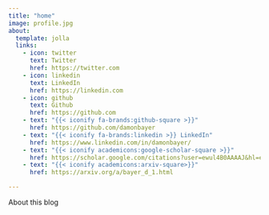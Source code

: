 ```yaml
---
title: "home"
image: profile.jpg
about:
  template: jolla
  links:
    - icon: twitter
      text: Twitter
      href: https://twitter.com
    - icon: linkedin
      text: LinkedIn
      href: https://linkedin.com
    - icon: github
      text: Github
      href: https://github.com
    - text: "{{< iconify fa-brands:github-square >}}"
      href: https://github.com/damonbayer
    - text: "{{< iconify fa-brands:linkedin >}} LinkedIn"
      href: https://www.linkedin.com/in/damonbayer/
    - text: "{{< iconify academicons:google-scholar-square >}}"
      href: https://scholar.google.com/citations?user=ewul4B0AAAAJ&hl=en
    - text: "{{< iconify academicons:arxiv-square>}}"
      href: https://arxiv.org/a/bayer_d_1.html

---
```


About this blog